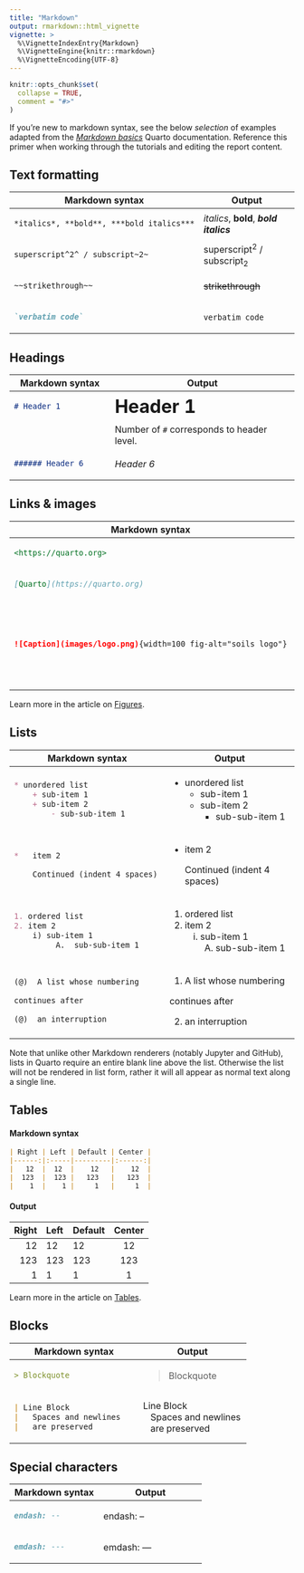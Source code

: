 ```yaml
---
title: "Markdown"
output: rmarkdown::html_vignette
vignette: >
  %\VignetteIndexEntry{Markdown}
  %\VignetteEngine{knitr::rmarkdown}
  %\VignetteEncoding{UTF-8}
---
```


```r
knitr::opts_chunk$set(
  collapse = TRUE,
  comment = "#>"
)
```

If you're new to markdown syntax, see the below *selection* of examples adapted
from the [*Markdown
basics*](https://quarto.org/docs/authoring/markdown-basics.html) Quarto
documentation. Reference this primer when working through the tutorials and
editing the report content.

## Text formatting

+----------------------------------------------------------------+---------------------------------------+
| Markdown syntax                                                | Output                                |
+================================================================+=======================================+
| ``` markdown                                                   | *italics*, **bold**, ***bold          |
| *italics*, **bold**, ***bold italics***                        | italics***                            |
| ```                                                            |                                       |
+----------------------------------------------------------------+---------------------------------------+
| ``` markdown                                                   | superscript^2^ / subscript~2~         |
| superscript^2^ / subscript~2~                                  |                                       |
| ```                                                            |                                       |
+----------------------------------------------------------------+---------------------------------------+
| ``` markdown                                                   | ~~strikethrough~~                     |
| ~~strikethrough~~                                              |                                       |
| ```                                                            |                                       |
+----------------------------------------------------------------+---------------------------------------+
| ``` markdown                                                   | `verbatim code`                       |
| `verbatim code`                                                |                                       |
| ```                                                            |                                       |
+----------------------------------------------------------------+---------------------------------------+

## Headings

+--------------------------+-------------------------------------------------+
| Markdown syntax          | Output                                          |
+==========================+=================================================+
| ``` markdown             | # Header 1 {.heading-output}                    |
| # Header 1               |                                                 |
| ```                      |                                                 |
+--------------------------+-------------------------------------------------+
|                          | Number of `#` corresponds to header level.      |
+--------------------------+-------------------------------------------------+
| ``` markdown             | ###### Header 6 {.heading-output}               |
| ###### Header 6          |                                                 |
| ```                      |                                                 |
+--------------------------+-------------------------------------------------+

```{=html}
<style type="text/css">
.heading-output {
  border-bottom: none;
  margin-top: 0;
  margin-bottom: 0;
}
</style>
```
## Links & images

+-----------------------------------------------------------------------------------+--------------------------------------------------+
| Markdown syntax                                                                   | Output                                           |
+===================================================================================+==================================================+
| ``` markdown                                                                      | <https://quarto.org>                             |
| <https://quarto.org>                                                              |                                                  |
| ```                                                                               |                                                  |
+-----------------------------------------------------------------------------------+--------------------------------------------------+
| ``` markdown                                                                      | [Quarto](https://quarto.org)                     |
| [Quarto](https://quarto.org)                                                      |                                                  |
| ```                                                                               |                                                  |
+-----------------------------------------------------------------------------------+--------------------------------------------------+
| ``` markdown                                                                      | ![Captio                                         |
| ![Caption](images/logo.png){width=100 fig-alt="soils logo"}                       | n](../man/figures/logo.png){fig-alt="soils logo" |
| ```                                                                               | width="100"}                                     |
+-----------------------------------------------------------------------------------+--------------------------------------------------+

Learn more in the article on
[Figures](https://quarto.org/docs/authoring/figures.html).

## Lists

+---------------------------------------------------------------------+----------------------------------------------------------+
| Markdown syntax                                                     | Output                                                   |
+=====================================================================+==========================================================+
| ``` markdown                                                        | -   unordered list                                       |
| * unordered list                                                    |     -   sub-item 1                                       |
|     + sub-item 1                                                    |     -   sub-item 2                                       |
|     + sub-item 2                                                    |         -   sub-sub-item 1                               |
|         - sub-sub-item 1                                            |                                                          |
| ```                                                                 |                                                          |
+---------------------------------------------------------------------+----------------------------------------------------------+
| ``` markdown                                                        | -   item 2                                               |
| *   item 2                                                          |                                                          |
|                                                                     |     Continued (indent 4 spaces)                          |
|     Continued (indent 4 spaces)                                     |                                                          |
| ```                                                                 |                                                          |
+---------------------------------------------------------------------+----------------------------------------------------------+
| ``` markdown                                                        | 1.  ordered list                                         |
| 1. ordered list                                                     | 2.  item 2                                               |
| 2. item 2                                                           |     i)  sub-item 1                                       |
|     i) sub-item 1                                                   |         A.  sub-sub-item 1                               |
|          A.  sub-sub-item 1                                         |                                                          |
| ```                                                                 |                                                          |
+---------------------------------------------------------------------+----------------------------------------------------------+
| ``` markdown                                                        | (1) A list whose numbering                               |
| (@)  A list whose numbering                                         |                                                          |
|                                                                     | continues after                                          |
| continues after                                                     |                                                          |
|                                                                     | (2) an interruption                                      |
| (@)  an interruption                                                |                                                          |
| ```                                                                 |                                                          |
+---------------------------------------------------------------------+----------------------------------------------------------+

Note that unlike other Markdown renderers (notably Jupyter and GitHub), lists in
Quarto require an entire blank line above the list. Otherwise the list will not
be rendered in list form, rather it will all appear as normal text along a
single line.

## Tables

#### Markdown syntax

``` markdown
| Right | Left | Default | Center |
|------:|:-----|---------|:------:|
|   12  |  12  |    12   |    12  |
|  123  |  123 |   123   |   123  |
|    1  |    1 |     1   |     1  |
```

#### Output

| Right | Left | Default | Center |
|------:|:-----|---------|:------:|
|    12 | 12   | 12      |   12   |
|   123 | 123  | 123     |  123   |
|     1 | 1    | 1       |   1    |

Learn more in the article on
[Tables](https://quarto.org/docs/authoring/tables.html).

## Blocks

+--------------------------------------------------------------------------+--------------------------------------------------------------+
| Markdown syntax                                                          | Output                                                       |
+==========================================================================+==============================================================+
| ``` markdown                                                             | > Blockquote                                                 |
| > Blockquote                                                             |                                                              |
| ```                                                                      |                                                              |
+--------------------------------------------------------------------------+--------------------------------------------------------------+
| ``` markdown                                                             | | Line Block                                                 |
| | Line Block                                                             | |    Spaces and newlines                                     |
| |   Spaces and newlines                                                  | |    are preserved                                           |
| |   are preserved                                                        |                                                              |
| ```                                                                      |                                                              |
+--------------------------------------------------------------------------+--------------------------------------------------------------+

## Special characters

+-------------------------------------+-------------------------------------------+
| Markdown syntax                     | Output                                    |
+=====================================+===========================================+
| ``` markdown                        | endash: --                                |
| endash: --                          |                                           |
| ```                                 |                                           |
+-------------------------------------+-------------------------------------------+
| ``` markdown                        | emdash: ---                               |
| emdash: ---                         |                                           |
| ```                                 |                                           |
+-------------------------------------+-------------------------------------------+
